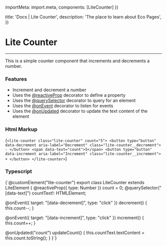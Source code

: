 

  importMeta: import.meta,
  components: [LiteCounter]
})

  title: 'Docs | Lite Counter',
  description: 'The place to learn about Eco Pages',
})

# Lite Counter
---

This is a simple counter component that increments and decrements a number. 

<LiteCounter count={5} />

### Features

- Increment and decrement a number
- Uses the [@reactiveProp](/docs/reactiveProp) decorator to define a property
- Uses the [@querySelector](/docs/query-selector) decorator to query for an element
- Uses the [@onEvent](/docs/on-event) decorator to listen for events
- Uses the [@onUpdated](/docs/on-updated) decorator to update the text content of the element


### Html Markup

<CodeBlock lang="html">{`<lite-counter class="lite-counter" count="5">
  <button type="button" data-decrement aria-label="Decrement" class="lite-counter__decrement">
    -
  </button>
  <span data-text="count">5</span>
  <button type="button" data-increment aria-label="Increment" class="lite-counter__increment">
    +
  </button>
</lite-counter>`}</CodeBlock>

### Typescript

<CodeBlock lang='typescript'>{`@customElement("lite-counter")
export class LiteCounter extends LiteElement {
  @reactiveProp({ type: Number }) count = 0;
  @querySelector("[data-text]") countText!: HTMLElement;

  @onEvent({ target: "[data-decrement]", type: "click" })
  decrement() {
    this.count--;
  }

  @onEvent({ target: "[data-increment]", type: "click" })
  increment() {
    this.count++;
  }

  @onUpdated("count")
  updateCount() {
    this.countText.textContent = this.count.toString();
  }
}`}
</CodeBlock>